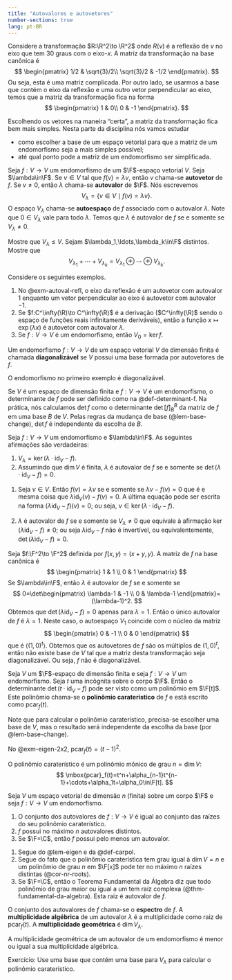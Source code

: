 ```yaml
--- 
title: "Autovalores e autovetores"
number-sections: true
lang: pt-BR
--- 
```


:::{#exm-autoval-refl}
Considere a transformação $R:\R^2\to \R^2$ onde $R(v)$ é a reflexão de $v$ no eixo que tem $30$ graus com o eixo-$x$. A matriz da transformação na base canônica é
$$
\begin{pmatrix} 1/2 & \sqrt{3}/2\\ \sqrt{3}/2 & -1/2 \end{pmatrix}.
$$
Ou seja, esta é uma matriz complicada. Por outro lado, se usarmos a base que contém o eixo da reflexão e uma outro vetor perpendicular ao eixo, temos que a matriz da transformação fica na forma
$$
\begin{pmatrix} 1 & 0\\ 0 & -1 \end{pmatrix}.
$$
:::

Escolhendo os vetores na maneira "certa", a matriz da transformação fica bem mais simples. Nesta parte da disciplina nós vamos estudar


 -  como escolher a base de um espaço vetorial para que a matriz de um endomorfismo seja a mais simples possível;
 -  até qual ponto pode a matriz de um endomorfismo ser simplificada.


:::{#def-}
Seja $f:V\to V$ um endomorfismo de um $\F$-espaço vetorial $V$. Seja $\lambda\in\F$. Se $v\in V$ tal que $f(v)=\lambda v$, então $v$ chama-se **autovetor** de $f$. Se $v\neq 0$, então $\lambda$ chama-se **autovalor** de $\F$. Nós escrevemos
$$
V_\lambda=\{v\in V\mid f(v)=\lambda v\}.
$$
O espaço $V_\lambda$ chama-se **autoespaço** de $f$ associado com o autovalor $\lambda$. Note que $0\in V_\lambda$ vale para 
todo $\lambda$.   Temos que $\lambda$ é autovalor de $f$ se e somente se $V_\lambda\neq 0$.

:::


:::{#exr-}
Mostre que $V_\lambda\leq V$. Sejam $\lambda_1,\ldots,\lambda_k\in\F$ distintos. Mostre que
$$
V_{\lambda_1}+\cdots+V_{\lambda_k}=V_{\lambda_1}\oplus\cdots\oplus V_{\lambda_k}.
$$
:::

:::{#exm-}
Considere os seguintes exemplos. 

1.  No @exm-autoval-refl, o eixo da reflexão é um autovetor com autovalor $1$ enquanto um vetor perpendicular ao eixo é autovetor com autovalor $-1$.
2.  Se $f:C^\infty(\R)\to C^\infty(\R)$  é a derivação ($C^\infty(\R)$ sendo o espaço de funções reais infinitamente deriváveis), então a função $x\mapsto \exp(\lambda x)$ é autovetor com autovalor $\lambda$.
3.  Se $f:V\to V$ é um endomorfismo, então $V_0=\ker f$.
:::


:::{#def-}
Um endomorfismo $f:V\to V$ de um espaço vetorial $V$ de dimensão finita é chamada <b>diagonalizável</b> se $V$ possui uma base formada por autovetores de $f$.
:::

O endomorfismo no primeiro exemplo é diagonalizável.

Se $V$ é um espaço de dimensão finita e $f:V\to V$ é um endomorfismo, o determinante de $f$ pode ser 
definido como na @def-determinant-f. Na prática, nós  calculamos $\det f$ como o determinante $\det [f]^B_B$ da matriz de $f$ em uma base $B$ 
de $V$. Pelas regras da mudança de base (@lem-base-change), $\det f$ é independente da escolha de $B$.


:::{#lem-eigen}
Seja $f:V\to V$ um endomorfismo e $\lambda\in\F$. As seguintes afirmações são verdadeiras:

1. $V_\lambda=\ker(\lambda\cdot \mbox{id}_V-f)$.
2. Assumindo que $\dim V$ é finita, $\lambda$ é autovalor de $f$ se e somente se $\det(\lambda\cdot \mbox{id}_V-f)=0$.
:::


:::{.proof}
1. Seja $v\in V$. Então $f(v)=\lambda v$ se e somente se $\lambda v-f(v)=0$ que é e mesma coisa que $\lambda\mbox{id}_V(v)-f(v)=0$. A última equação pode ser escrita na forma $(\lambda\mbox{id}_V-f)(v)=0$; ou seja, $v\in \ker (\lambda\cdot \mbox{id}_V-f)$.

2. $\lambda$ é autovalor de $f$ se e somente se $V_\lambda\neq 0$ que equivale à afirmação $\ker(\lambda\mbox{id}_V-f)\neq 0$; ou seja $\lambda\mbox{id}_V-f$ não é invertível, ou equivalentemente, $\det(\lambda\mbox{id}_V-f)=0$.
:::


:::{#exm-eigen-2x2}
Seja $f:\F^2\to \F^2$ definida por $f(x,y)=(x+y,y)$. A matriz de $f$ na base canônica é
$$
\begin{pmatrix} 1 & 1 \\ 0 & 1 \end{pmatrix}
$$
Se $\lambda\in\F$, então $\lambda$ é autovalor de $f$ se e somente se
$$
0=\det\begin{pmatrix} \lambda-1 & -1 \\ 0 & \lambda-1 \end{pmatrix}=(\lambda-1)^2.
$$
Obtemos que $\det(\lambda\mbox{id}_V-f)=0$ apenas para $\lambda=1$. Então o único autovalor de $f$ é $\lambda=1$. Neste caso, o autoespaço $V_1$ coincide com o núcleo da matriz
$$
\begin{pmatrix} 0 & -1 \\ 0 & 0 \end{pmatrix}
$$
que é $\langle(1,0)^t\rangle$. Obtemos que os autovetores de $f$ são os múltiplos de $(1,0)^t$, então não existe base de $V$ tal que a matriz desta transformação seja diagonalizável. Ou seja, $f$ não é diagonalizável.
:::


:::{#def-carpol}
Seja $V$ um $\F$-espaço de dimensão finita e seja $f:V\to V$ um endomorfismo. Seja $t$ uma incôgnita sobre o corpo $\F$. Então o determinante $\det(t\cdot \mbox{id}_V-f)$ pode ser visto como um polinômio em $\F[t]$. Este polinômio chama-se o<b> polinômio caraterístico</b> de $f$ e está escrito como $\mbox{pcar}_f(t)$.
:::

Note que para calcular o polinômio caraterístico, precisa-se escolher uma base de $V$, mas o resultado será independente da escolha da base 
(por @lem-base-change).

:::{#exm-}
No @exm-eigen-2x2, $\mbox{pcar}_f(t)=(t-1)^2$.
:::

O polinômio caraterístico é um polinômio mônico de grau $n=\dim V$:
$$
\mbox{pcar}_f(t)=t^n+\alpha_{n-1}t^{n-1}+\cdots+\alpha_1t+\alpha_0\in\F[t].
$$

:::{#cor-}
Seja $V$ um espaço vetorial de dimensão $n$ (finita) sobre um corpo $\F$ e seja $f:V\to V$ um endomorfismo.

1. O conjunto dos autovalores de $f:V\to V$ é igual ao conjunto das raízes do seu polinômio caraterístico.
2. $f$ possui no máximo $n$ autovalores distintos.
3. Se $\F=\C$, então $f$ possui pelo menos um autovalor.
:::
:::{.proof}
1. Segue do @lem-eigen e da @def-carpol.
2. Segue do fato que o polinômio caraterística tem grau igual à $\dim V=n$ e um polinômio de grau $n$ em $\F[x]$ pode ter no máximo $n$ raízes distintas (@cor-nr-roots). 
3. Se $\F=\C$, então o Teorema Fundamental da Álgebra diz que todo polinômio de grau maior ou igual a um tem raíz complexa (@thm-fundamental-da-algebra). Esta raiz é autovalor de $f$.
:::

:::{#def-}
O conjunto dos autovalores de $f$ chama-se o <b>espectro</b> de $f$. A <b>multiplicidade algébrica</b> de um autovalor $\lambda$ é a multiplicidade como raiz de $\mbox{pcar}_f(t)$. A <b>multiplicidade geométrica</b> é $\dim V_\lambda$.
:::


:::{#lem-}
A multiplicidade geométrica de um autovalor de um endomorfismo é menor ou igual a sua multiplicidade algébrica.
:::


:::{.proof}
Exercício: Use uma base que contém uma base para $V_\lambda$ para calcular o polinômio caraterístico.
:::

